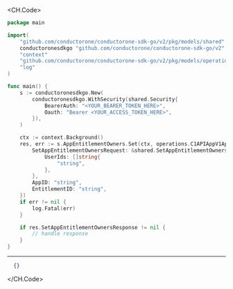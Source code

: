 
<CH.Code>
```go Set.go
package main

import(
	"github.com/conductorone/conductorone-sdk-go/v2/pkg/models/shared"
	conductoronesdkgo "github.com/conductorone/conductorone-sdk-go/v2"
	"context"
	"github.com/conductorone/conductorone-sdk-go/v2/pkg/models/operations"
	"log"
)

func main() {
    s := conductoronesdkgo.New(
        conductoronesdkgo.WithSecurity(shared.Security{
            BearerAuth: "<YOUR_BEARER_TOKEN_HERE>",
            Oauth: "Bearer <YOUR_ACCESS_TOKEN_HERE>",
        }),
    )

    ctx := context.Background()
    res, err := s.AppEntitlementOwners.Set(ctx, operations.C1APIAppV1AppEntitlementOwnersSetRequest{
        SetAppEntitlementOwnersRequest: &shared.SetAppEntitlementOwnersRequest{
            UserIds: []string{
                "string",
            },
        },
        AppID: "string",
        EntitlementID: "string",
    })
    if err != nil {
        log.Fatal(err)
    }

    if res.SetAppEntitlementOwnersResponse != nil {
        // handle response
    }
}
```
---

```json Example Response
  {}
```
</CH.Code>
